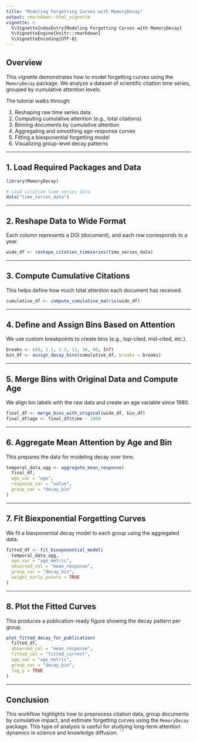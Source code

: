 ```yaml
---
title: "Modeling Forgetting Curves with MemoryDecay"
output: rmarkdown::html_vignette
vignette: >
  %\VignetteIndexEntry{Modeling Forgetting Curves with MemoryDecay}
  %\VignetteEngine{knitr::rmarkdown}
  %\VignetteEncoding{UTF-8}
---
```


## Overview

This vignette demonstrates how to model forgetting curves using the `MemoryDecay` package. We analyze a dataset of scientific citation time series, grouped by cumulative attention levels.

The tutorial walks through:

1. Reshaping raw time series data
2. Computing cumulative attention (e.g., total citations)
3. Binning documents by cumulative attention
4. Aggregating and smoothing age-response curves
5. Fitting a biexponential forgetting model
6. Visualizing group-level decay patterns

---

## 1. Load Required Packages and Data

```r
library(MemoryDecay)

# Load citation time series data
data("time_series_data")
```

---

## 2. Reshape Data to Wide Format

Each column represents a DOI (document), and each row corresponds to a year.

```r
wide_df <- reshape_citation_timeseries(time_series_data)
```

---

## 3. Compute Cumulative Citations

This helps define how much total attention each document has received.

```r
cumulative_df <- compute_cumulative_matrix(wide_df)
```

---

## 4. Define and Assign Bins Based on Attention

We use custom breakpoints to create bins (e.g., top-cited, mid-cited, etc.).

```r
breaks <- c(0, 1.1, 3.3, 11, 36, 60, Inf)
bin_df <- assign_decay_bins(cumulative_df, breaks = breaks)
```

---

## 5. Merge Bins with Original Data and Compute Age

We align bin labels with the raw data and create an age variable since 1980.

```r
final_df <- merge_bins_with_original(wide_df, bin_df)
final_df$age <- final_df$time - 1980
```

---

## 6. Aggregate Mean Attention by Age and Bin

This prepares the data for modeling decay over time.

```r
temporal_data_agg <- aggregate_mean_response(
  final_df,
  age_var = "age",
  response_var = "value",
  group_var = "decay_bin"
)
```

---

## 7. Fit Biexponential Forgetting Curves

We fit a biexponential decay model to each group using the aggregated data.

```r
fitted_df <- fit_biexponential_model(
  temporal_data_agg,
  age_var = "age_metric",
  observed_col = "mean_response",
  group_var = "decay_bin",
  weight_early_points = TRUE
)
```

---

## 8. Plot the Fitted Curves

This produces a publication-ready figure showing the decay pattern per group.

```r
plot_fitted_decay_for_publication(
  fitted_df,
  observed_col = "mean_response",
  fitted_col = "fitted_correct",
  age_var = "age_metric",
  group_var = "decay_bin",
  log_y = TRUE
)
```

---

## Conclusion

This workflow highlights how to preprocess citation data, group documents by cumulative impact, and estimate forgetting curves using the `MemoryDecay` package. This type of analysis is useful for studying long-term attention dynamics in science and knowledge diffusion.
```
